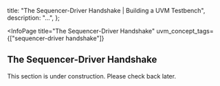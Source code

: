 
  title: "The Sequencer-Driver Handshake | Building a UVM Testbench",
  description: "...",
};

<InfoPage
  title="The Sequencer-Driver Handshake"
  uvm_concept_tags={["sequencer-driver handshake"]}
>

  ## The Sequencer-Driver Handshake

  This section is under construction. Please check back later.

</InfoPage>